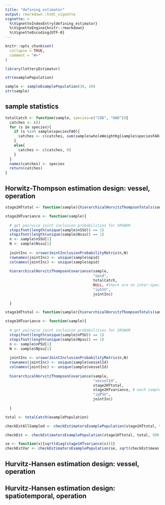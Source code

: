```yaml
---
title: "defining_estimator"
output: rmarkdown::html_vignette
vignette: >
  %\VignetteIndexEntry{defining_estimator}
  %\VignetteEngine{knitr::rmarkdown}
  %\VignetteEncoding{UTF-8}
---
```


```r
knitr::opts_chunk$set(
  collapse = TRUE,
  comment = "#>"
)
```

```r
library(lotteryEstimator)
```

```r
str(examplePopulation)
```

```r
sample <- sampleExamplePopulation(10, 10)
str(sample)
```

## sample statistics

```r
totalCatch <- function(sample, species=c("COD", "HAD")){
  catches <- c()
  for (s in species){
    if (s %in% sample$speciesFAO){
      catches <- c(catches, sum(sample$wholeWeightKg[sample$speciesFAO==s]))
    }
    else{
      catches <- c(catches, 0)
    }
  }
  names(catches) <- species
  return(catches)
}

```


## Horwitz-Thompson estimation design: vessel, operation

```r
stage2HTtotal <- function(sample){hierarchicalHorvitzThompsonTotals(sample, "opid", totalCatch, "ipSSU")}

```

```r
stage2HTvariance <- function(sample){
  
  # get pairwise joint inclusion probabilities for SRSWOR
  stopifnot(length(unique(sample$nSSU)) == 1)
  stopifnot(length(unique(sample$Nssu)) == 1)
  n <- sample$nSSU[1]
  N <- sample$Nssu[1]
  
  jointInc <- srsworJointInclusionProbabilityMatrix(n,N)
  rownames(jointInc) <- unique(sample$opid)
  colnames(jointInc) <- unique(sample$opid)
  
  hierarchicalHorvitzThompsonCovariance(sample, 
                                        "opid", 
                                        totalCatch, 
                                        NULL, #there are no inter-species covariances of total cacth in one operation
                                        "ipSSU", 
                                        jointInc)
  
  }
```

```r
stage1HTtotal <- function(sample){hierarchicalHorvitzThompsonTotals(sample, "vesselId", stage2HTtotal, "ipPSU")}
```

```r
stage1HTvariance <- function(sample){
  
  # get pairwise joint inclusion probabilities for SRSWOR
  stopifnot(length(unique(sample$nPSU)) == 1)
  stopifnot(length(unique(sample$Npsu)) == 1)
  n <- sample$nPSU[1]
  N <- sample$Npsu[1]
  
  jointInc <- srsworJointInclusionProbabilityMatrix(n,N)
  rownames(jointInc) <- unique(sample$vesselId)
  colnames(jointInc) <- unique(sample$vesselId)
  
  hierarchicalHorvitzThompsonCovariance(sample, 
                                        "vesselId", 
                                        stage2HTtotal, 
                                        stage2HTvariance, # each sample is one observation, so the covariance is 0
                                        "ipPSU", 
                                        jointInc)
  
  }
```


```r
total <- totalCatch(examplePopulation)

checkEstAllSampled <- checkEstimatorsExamplePopulation(stage1HTtotal, total, 2, 72, 365)

checkEst <- checkEstimatorsExamplePopulation(stage1HTtotal, total, 500, 20, 2)

se <- function(x){sqrt(diag(stage1HTvariance(x)))}
checkEstVar <- checkEstimatorsExamplePopulation(se, sqrt(checkEst$mean.sq.error), 500, 20, 2)


```


## Hurvitz-Hansen estimation design: vessel, operation

## Hurvitz-Hansen estimation design: spatiotemporal, operation
